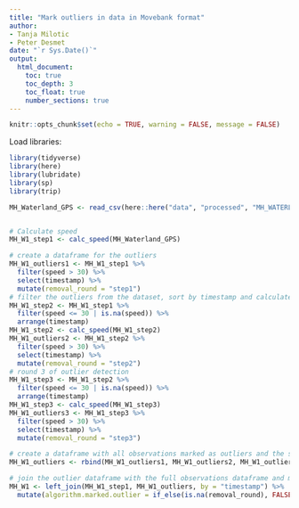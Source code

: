 ```yaml
---
title: "Mark outliers in data in Movebank format"
author:
- Tanja Milotic
- Peter Desmet
date: "`r Sys.Date()`"
output:
  html_document:
    toc: true
    toc_depth: 3
    toc_float: true
    number_sections: true
---
```


```r
knitr::opts_chunk$set(echo = TRUE, warning = FALSE, message = FALSE)
```

Load libraries:

```r
library(tidyverse)
library(here)
library(lubridate)
library(sp)
library(trip)
```

```r
MH_Waterland_GPS <- read_csv(here::here("data", "processed", "MH_WATERLAND", "gps", "movebank_gps_H173481.csv"))
```

```r
```

```r
# Calculate speed
MH_W1_step1 <- calc_speed(MH_Waterland_GPS)
```

```r
# create a dataframe for the outliers
MH_W1_outliers1 <- MH_W1_step1 %>%
  filter(speed > 30) %>%
  select(timestamp) %>%
  mutate(removal_round = "step1")
# filter the outliers from the dataset, sort by timestamp and calculate speed with the remaining observations
MH_W1_step2 <- MH_W1_step1 %>%
  filter(speed <= 30 | is.na(speed)) %>%
  arrange(timestamp)
MH_W1_step2 <- calc_speed(MH_W1_step2)
MH_W1_outliers2 <- MH_W1_step2 %>%
  filter(speed > 30) %>%
  select(timestamp) %>%
  mutate(removal_round = "step2")
# round 3 of outlier detection
MH_W1_step3 <- MH_W1_step2 %>%
  filter(speed <= 30 | is.na(speed)) %>%
  arrange(timestamp)
MH_W1_step3 <- calc_speed(MH_W1_step3)
MH_W1_outliers3 <- MH_W1_step3 %>%
  filter(speed > 30) %>%
  select(timestamp) %>%
  mutate(removal_round = "step3")
```

```r
# create a dataframe with all observations marked as outliers and the step in which it was marked
MH_W1_outliers <- rbind(MH_W1_outliers1, MH_W1_outliers2, MH_W1_outliers3) 

# join the outlier dataframe with the full observations dataframe and mark outliers as 'TRUE' in the 'algorithm.marked.outlier' field
MH_W1 <- left_join(MH_W1_step1, MH_W1_outliers, by = "timestamp") %>%
  mutate(algorithm.marked.outlier = if_else(is.na(removal_round), FALSE, TRUE))
```
